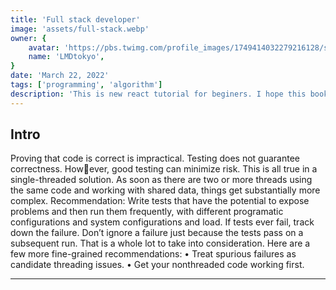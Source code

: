 ```yaml
---
title: 'Full stack developer'
image: 'assets/full-stack.webp'
owner: {
    avatar: 'https://pbs.twimg.com/profile_images/1749414032279216128/sxf-SdKE_400x400.jpg',
    name: 'LMDtokyo',
}
date: 'March 22, 2022'
tags: ['programming', 'algorithm']
description: 'This is new react tutorial for beginers. I hope this book help your learning.This is new react tutorial for beginers. I hope this book help your learning.'
---
```

## Intro

Proving that code is correct is impractical. Testing does not guarantee correctness. However, good testing can minimize risk. This is all true in a single-threaded solution. As soon
as there are two or more threads using the same code and working with shared data, things
get substantially more complex.
Recommendation: Write tests that have the potential to expose problems and then
run them frequently, with different programatic configurations and system configurations
and load. If tests ever fail, track down the failure. Don’t ignore a failure just because the
tests pass on a subsequent run.
That is a whole lot to take into consideration. Here are a few more fine-grained
recommendations:
• Treat spurious failures as candidate threading issues.
• Get your nonthreaded code working first.

---

